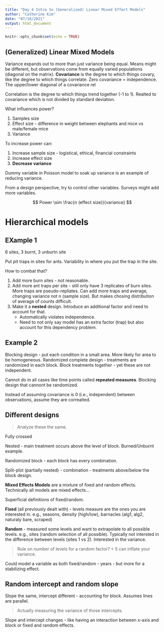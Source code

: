 ```yaml
---
title: "Day 4 Intro to (Generalized) Linear Mixed Effect Models"
author: "Catherine Kim"
date: "07/10/2021"
output: html_document
---
```


```r
knitr::opts_chunk$set(echo = TRUE)
```

## (Generalized) Linear Mixed Models 

Variance expands out to more than just variance being equal. Means might be different, but observations come from equally varied populations (diagonal on the matrix). **Covariance** is the degree to which things covary, like the degree to which things correlate. Zero covariance = independence. The upper/lower diagonal of a covariance rel

Correlation is the degree to which things trend together (-1 to 1). Realted to covariance which is not divided by standard deviation. 

What influences power? 

1. Samples size
2. Effect size - difference in weight between elephants and mice vs male/female mice
3. Variance

To increase power can:

1. Increase sample size - logistical, ethical, financial constraints
2. Increase effect size 
3. **Decrease variance**

Dummy variable in Poisson model to soak up variance is an example of reducing variance.

From a design perspective, try to control other variables. Surveys might add more variables.

$$
Power \sim \frac{n (effect size)}{variance}
$$

# Hierarchical models

## EXample 1

6 sites, 3 burnt, 3 unburtn site

Put pit traps in sites for ants. Variability in where you put the trap in the site.

How to combat that?

1. Add more burn sites - not reasonable.
2. Add more ant traps per site - still only have 3 replicates of burn sites. More traps are pseudo-repliates. Can add more traps and average, changing variance not n (sample size). But makes chosing distribution of average of counts difficult.
3. Make it a **nested** design. Introduce an additional factor and need to account for that.
    - Automatically violates independence.
    - Need to not only say model has an extra factor (trap) but also account for this dependency problem.
    
## Example 2

Blocking design - put each condition in a small area. More likely for area to be homogeneous. Randomized complete design - treatments are randomized in each block. Block treatments together - yet these are not independent.

Cannot do in all cases like time points called **repeated measures**. Blocking design that cannont be randomized.

Instead of assuming covariance is 0 (i.e., independent) between observations, assume they are correalted. 

## Different designs

> Analyze these the same.

Fully crossed

Nested - main treatment occurs above the level of block. Burned/Unburnt example.

Randomized block  - each block has every combination.

Split-plot (partially nested) - combination - treatments above/below the block design.

**Mixed Effects Models** are a mixture of fixed and random effects. Technically all models are mixed effects... 

Superficial definitions of fixed/random.

**Fixed** (all previously dealt with) - levels measure are the ones you are interested in. e.g., seasons, density (high/low), barnacles (alg1, alg2, naturaly bare, scraped)

**Random** - measured some levels and want to extrapolate to all possible levels. e.g., sites (random selection of all possible). Typically not intersted in the difference between levels (sites 1 vs 2). Interested in the variance.

> Rule on number of levels for a random factor? < 5 can inflate your variance.

Could model a variable as both fixed/random - years - but more for a stabilizing effect. 

## Random intercept and random slope

Slope the same, intercept different - accounting for block. Assumes lines are parallel.

> Actually measuring the variance of those intercepts.

Slope and intercept changes - like having an interaction between x-axis and block or fixed and random effects.

